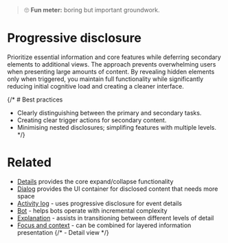 
<Meta title="Patterns/Content/Progressive disclosure" />

> 🙄 **Fun meter:** boring but important groundwork.

# Progressive disclosure

Prioritize essential information and core features while deferring secondary elements to additional views.
The approach prevents overwhelming users when presenting large amounts of content.
By revealing hidden elements only when triggered, you maintain full functionality while significantly reducing
initial cognitive load and creating a cleaner interface.

{/* # Best practices

- Clearly distinguishing between the primary and secondary tasks.
- Creating clear trigger actions for secondary content.
- Minimising nested disclosures; simplifing features with multiple levels. */}

# Related

- [Details](../?path=/docs/primitives-details--docs) provides the core expand/collapse functionality
- [Dialog](../?path=/docs/components-dialog--docs) provides the UI container for disclosed content that
  needs more space
- [Activity log](../?path=/docs/patterns-content-activity-log--docs) - uses progressive disclosure for event details
- [Bot](../?path=/docs/patterns-intelligence-bot--docs) - helps bots operate with incremental complexity
- [Explanation](../?path=/docs/patterns-communication-explanation--docs) - assists in transitioning between different levels of detail
- [Focus and context](../?path=/docs/patterns-interaction-focus-and-context--docs) - can be combined for layered information presentation
{/* - Detail view */}


